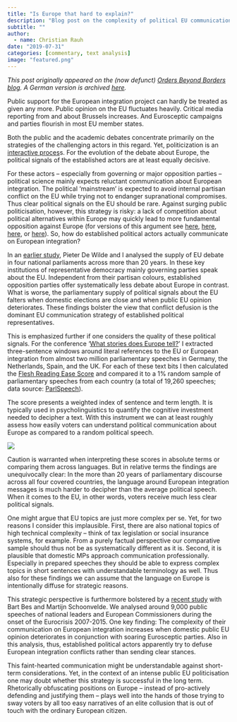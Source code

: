 ```yaml
---
title: "Is Europe that hard to explain?"
description: "Blog post on the complexity of political EU communication"
subtitle: ""
author: 
  - name: Christian Rauh
date: "2019-07-31"
categories: [commentary, text analysis]
image: "featured.png"
---
```


*This post originally appeared on the (now defunct) [Orders Beyond Borders blog](https://ordersbeyondborders.blog.wzb.eu/2019/07/30/is-europe-that-hard-to-explain/).* *A German version is archived [here](https://web.archive.org/web/20250516013333/https://ordersbeyondborders.blog.wzb.eu/2019/07/30/ist-europa-so-schwer-zu-erklaren/).*

Public support for the European integration project can hardly be treated as given any more. Public opinion on the EU fluctuates heavily. Critical media reporting from and about Brussels increases. And Eurosceptic campaigns and parties flourish in most EU member states.

Both the public and the academic debates concentrate primarily on the strategies of the challenging actors in this regard. Yet, politicization is an [interactive proces](https://www.tandfonline.com/doi/full/10.1080/07036337.2010.546849)s. For the evolution of the debate about Europe, the political signals of the established actors are at least equally decisive.

For these actors – especially from governing or major opposition parties – political science mainly expects reluctant communication about European integration. The political ‘mainstream’ is expected to avoid internal partisan conflict on the EU while trying not to endanger supranational compromises. Thus clear political signals on the EU should be rare. Against surging public politicisation, however, this strategy is risky: a lack of competition about political alternatives within Europe may quickly lead to more fundamental opposition against Europe (for versions of this argument see [here](https://institutdelors.eu/en/publications/politics-the-right-or-the-wrong-sort-of-medicine-for-the-eu/), [here](https://www.cambridge.org/core/journals/government-and-opposition/article/political-opposition-and-the-european-union-1/7C9AEB444CBFE3FF85AE655C9CD4DD93), [here](https://www.cambridge.org/core/journals/government-and-opposition/article/abs/global-governance-and-legitimacy-problems/D8C0C2A85BCDE692536AF626DBBB7C08), or [here](https://link.springer.com/chapter/10.1007/978-3-658-03925-7_5)). So, how do established political actors actually communicate on European integration?

In an [earlier study](https://ejpr.onlinelibrary.wiley.com/doi/abs/10.1111/1475-6765.12222), Pieter De Wilde and I analysed the supply of EU debate in four national parliaments across more than 20 years. In these key institutions of representative democracy mainly governing parties speak about the EU. Independent from their partisan colours, established opposition parties offer systematically less debate about Europe in contrast. What is worse, the parliamentary supply of political signals about the EU falters when domestic elections are close and when public EU opinion deteriorates. These findings bolster the view that conflict defusion is the dominant EU communication strategy of established political representatives.

This is emphasized further if one considers the quality of these political signals. For the conference ‘[What stories does Europe tell?](https://www.podchaser.com/podcasts/europes-stories-project-2117915/episodes/10th-anniversary-dahrendorf-le-132472857)’ I extracted three-sentence windows around literal references to the EU or European integration from almost two million parliamentary speeches in Germany, the Netherlands, Spain, and the UK. For each of these text bits I then calculated the [Flesh Reading Ease Score](https://en.wikipedia.org/wiki/Flesch%E2%80%93Kincaid_readability_tests) and compared it to a 1% random sample of parliamentary speeches from each country (a total of 19,260 speeches; data source: [ParlSpeech](https://dataverse.harvard.edu/dataverse/ParlSpeech)).

The score presents a weighted index of sentence and term length. It is typically used in psycholinguistics to quantify the cognitive investment needed to decipher a text. With this instrument we can at least roughly assess how easily voters can understand political communication about Europe as compared to a random political speech.

![](OBB_Complexity_English.png){fig-alt="Complexity of EU sentences in parliamentary debates"}

Caution is warranted when interpreting these scores in absolute terms or comparing them across languages. But in relative terms the findings are unequivocally clear: In the more than 20 years of parliamentary discourse across all four covered countries, the language around European integration messages is much harder to decipher than the average political speech. When it comes to the EU, in other words, voters receive much less clear political signals.

One might argue that EU topics are just more complex per se. Yet, for two reasons I consider this implausible. First, there are also national topics of high technical complexity – think of tax legislation or social insurance systems, for example. From a purely factual perspective our comparative sample should thus not be as systematically different as it is. Second, it is plausible that domestic MPs approach communication professionally. Especially in prepared speeches they should be able to express complex topics in short sentences with understandable terminology as well. Thus also for these findings we can assume that the language on Europe is intentionally diffuse for strategic reasons.

This strategic perspective is furthermore bolstered by a [recent study](https://doi.org/10.1111/1475-6765.12350) with Bart Bes and Martijn Schoonvelde. We analysed around 9,000 public speeches of national leaders and European Commissioners during the onset of the Eurocrisis 2007-2015. One key finding: The complexity of their communication on European integration increases when domestic public EU opinion deteriorates in conjunction with soaring Eurosceptic parties. Also in this analysis, thus, established political actors apparently try to defuse European integration conflicts rather than sending clear stances.

This faint-hearted communication might be understandable against short-term considerations. Yet, in the context of an intense public EU politicisation one may doubt whether this strategy is successful in the long term. Rhetorically obfuscating positions on Europe – instead of pro-actively defending and justifying them – plays well into the hands of those trying to sway voters by all too easy narratives of an elite collusion that is out of touch with the ordinary European citizen.

